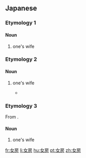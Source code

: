 ==Japanese==
{{ja-kanjitab|女|房}}

===Etymology 1===
{{rfe|ja}}

====Noun====
{{ja-noun|にゅうぼう|hhira=にうばう}}

# one's wife

===Etymology 2===
{{rfe|ja}}

====Noun====
{{ja-noun|にょうぼう|hhira=にょうばう}}

# one's wife
#* {{cite-book
|last=Dazai
|first=Osamu
|authorlink=w:Osamu Dazai
|title=[[w:Run, Melos!|Hashire Merosu]]
|publisher=Shinchō Bunko
|year_published=2005
|year=1940
|language=Japanese
|isbn=978-4-10-100606-2
}}
#*: {{lang|ja|メロスには父も、母も無い。'''女房'''も無い。}}

===Etymology 3===
From {{m|ja|女房|tr=nyōbō}}.

====Noun====
{{ja-noun|にょうぼ}}

# one's wife

[[fr:女房]]
[[li:女房]]
[[hu:女房]]
[[pt:女房]]
[[zh:女房]]